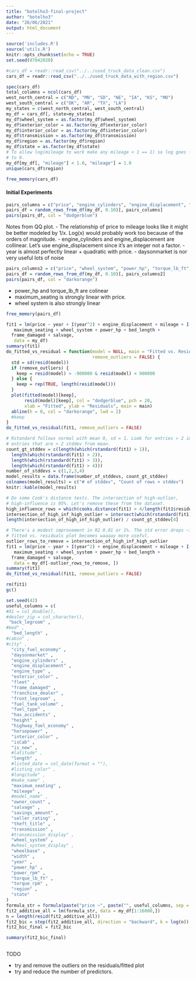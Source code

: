 ```yaml
---
title: "botelho3-final-project"
author: "botelho3"
date: "26/06/2021"
output: html_document
---
```


```r
source('includes.R')
source('utils.R')
knitr::opts_chunk$set(echo = TRUE)
set.seed(07042020)
```

```r
#cars_df = readr::read_csv("../../used_truck_data_clean.csv")
cars_df = readr::read_csv("../../used_truck_data_with_region.csv")
```

```r
spec(cars_df)
total_columns = ncol(cars_df)
west_north_central = c("ND", "MN", "SD", "NE", "IA", "KS", "MO")
west_south_central = c("OK", "AR", "TX", "LA")
my_states = c(west_north_central, west_south_central)
my_df = cars_df[, state=my_states]
my_df$wheel_system = as.factor(my_df$wheel_system)
my_df$exterior_color = as.factor(my_df$exterior_color)
my_df$interior_color = as.factor(my_df$interior_color)
my_df$transmission = as.factor(my_df$transmission)
my_df$region = as.factor(my_df$region)
my_df$state = as.factor(my_df$state)
# To allow log(mileage to work make any mileage < 1 == 1) so log goes from -Inf
# to 0.
my_df[my_df[, "mileage"] < 1.0, "mileage"] = 1.0
unique(cars_df$region)
```

```r
free_memory(cars_df)
```

#### Initial Experiments

```r
pairs_columns = c("price", "engine_cylinders", "engine_displacement", "mileage", "daysonmarket", "year", "listed_date")
pairs_df = random_rows_from_df(my_df, 0.10)[, pairs_columns]
pairs(pairs_df, col = "dodgerblue")
```

Notes from QQ plot. 
- The relationship of price to mileage looks like it might be better modeled by
1/x. Log(x) would probably work too because of the orders of magnitude.
- engine_cylinders and engine_displacement are collinear. Let's use
engine_displacement since it's an integer not a factor.
- year is almost perfectly linear + quadratic with price.
- daysonmarket is nor very useful lots of noise

```r
pairs_columns2 = c("price", "wheel_system", "power_hp", "torque_lb_ft", "maximum_seating")
pairs_df = random_rows_from_df(my_df, 0.10)[, pairs_columns2]
pairs(pairs_df, col = "darkorange")
```

- power_hp and torque_lb_ft are colinear
- maximum_seating is strongly linear with price.
- wheel system is also strongly linear 

```r
free_memory(pairs_df)
```


```r
fit1 = lm(price ~ year + I(year^2) + engine_displacement + mileage + I(mileage^2) +
   maximum_seating + wheel_system + power_hp + bed_length +
  frame_damaged + salvage,
   data = my_df)
summary(fit1)
do_fitted_vs_residual = function(model = NULL, main = "Fitted vs. Residuals",
                                 remove_outliers = FALSE) {
  std = sd(resid(model))
  if (remove_outliers) {
    keep = resid(model) > -900000 & resid(model) < 900000 
  } else {
    keep = rep(TRUE, length(resid(model)))
  }
  plot(fitted(model)[keep],
       resid(model)[keep], col = "dodgerblue", pch = 20,
       xlab = "Fitted", ylab = "Residuals", main = main)
  abline(h = 0, col = "darkorange", lwd = 2)
  #keep
}
do_fitted_vs_residual(fit1, remove_outliers = FALSE)
```
```r
# Rstandard follows normal with mean 0, sd = 1. Look for entries > 2 implies
# entries that are > 2 stddev from mean.
count_gt_stddev = c(length(which(rstandard(fit1) > 1)),
  length(which(rstandard(fit1) > 2)),
  length(which(rstandard(fit1) > 3)),
  length(which(rstandard(fit1) > 4)))
number_of_stddevs = c(1,2,3,4)
model_results = data.frame(number_of_stddevs, count_gt_stddev)
colnames(model_results) = c("# of stddev", "Count of rows > stddev")
knitr::kable(model_results)

# Do some Cook's distance tests. The intersection of high-outlier, 
# high-influence is 95%. Let's remove these from the dataset.
high_influence_rows = which(cooks.distance(fit1) > 4/length(fit1$residuals))
intersection_of_high_inf_high_outlier = intersect(which(rstandard(fit1) > 4), high_influence_rows)
length(intersection_of_high_inf_high_outlier) / count_gt_stddev[4] 
```

```r
# There's a modest improvement in R2 0.01 or 1%. The std error drops ~100. The
# fitted vs. residuals plot becomes waaaay more useful.
outlier_rows_to_remove = intersection_of_high_inf_high_outlier 
fit1 = lm(price ~ year + I(year^2) + engine_displacement + mileage + I(mileage^2) +
   maximum_seating + wheel_system + power_hp + bed_length +
  frame_damaged + salvage,
   data = my_df[-outlier_rows_to_remove, ])
summary(fit1)
do_fitted_vs_residual(fit1, remove_outliers = FALSE)
```


```r
rm(fit1)
gc()
```




```r
set.seed(42)
useful_columns = c(
#X1 = col_double(),
#dealer_zip = col_character(),
 "back_legroom" ,
#bed" ,
  "bed_length" ,
#cabin" ,
#city" ,
  "city_fuel_economy" ,
  "daysonmarket" ,
  "engine_cylinders" ,
  "engine_displacement" ,
  "engine_type" ,
  "exterior_color" ,
  "fleet" ,
  "frame_damaged" ,
  "franchise_dealer" ,
  "front_legroom" ,
  "fuel_tank_volume" ,
  "fuel_type" ,
  "has_accidents" ,
  "height" ,
  "highway_fuel_economy" ,
  "horsepower" ,
  "interior_color" ,
  "isCab" ,
  "is_new" ,
  #latitude" ,
  "length" ,
  #listed_date = col_date(format = ""),
  #listing_color" ,
  #longitude" ,
  #make_name" ,
  "maximum_seating" ,
  "mileage" ,
  #model_name" ,
  "owner_count" ,
  "salvage" ,
  "savings_amount" ,
  "seller_rating" ,
  "theft_title" ,
  "transmission" ,
  #transmission_display" ,
  "wheel_system" ,
  #wheel_system_display" ,
  "wheelbase" ,
  "width" ,
  "year" ,
  "power_hp" ,
  "power_rpm" ,
  "torque_lb_ft" ,
  "torque_rpm" ,
  "region" ,
  "state"
)
formula_str = formula(paste("price ~", paste("", useful_columns, sep = " ", collapse = " +")))
fit2_additive_all = lm(formula_str, data = my_df[1:16000,])
n = length(resid(fit2_additive_all))
fit2_bic = step(fit2_additive_all, direction = "backward", k = log(n))
fit2_bic_final = fit2_bic
```

```r
summary(fit2_bic_final)
```


```r

```



TODO

- try and remove the outliers on the residuals/fitted plot
- try and reduce the number of predictors.












